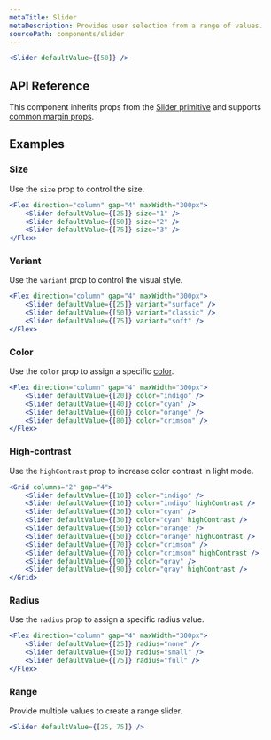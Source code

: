 ```yaml
---
metaTitle: Slider
metaDescription: Provides user selection from a range of values.
sourcePath: components/slider
---
```


```jsx live=true
<Slider defaultValue={[50]} />
```

## API Reference

This component inherits props from the [Slider primitive](/primitives/docs/components/slider) and supports [common margin props](/themes/docs/overview/layout#margin-props).

<ThemesPropsTable defs="sliderPropDefs" />

## Examples

### Size

Use the `size` prop to control the size.

```jsx live=true
<Flex direction="column" gap="4" maxWidth="300px">
	<Slider defaultValue={[25]} size="1" />
	<Slider defaultValue={[50]} size="2" />
	<Slider defaultValue={[75]} size="3" />
</Flex>
```

### Variant

Use the `variant` prop to control the visual style.

```jsx live=true
<Flex direction="column" gap="4" maxWidth="300px">
	<Slider defaultValue={[25]} variant="surface" />
	<Slider defaultValue={[50]} variant="classic" />
	<Slider defaultValue={[75]} variant="soft" />
</Flex>
```

### Color

Use the `color` prop to assign a specific [color](/themes/docs/theme/color).

```jsx live=true
<Flex direction="column" gap="4" maxWidth="300px">
	<Slider defaultValue={[20]} color="indigo" />
	<Slider defaultValue={[40]} color="cyan" />
	<Slider defaultValue={[60]} color="orange" />
	<Slider defaultValue={[80]} color="crimson" />
</Flex>
```

### High-contrast

Use the `highContrast` prop to increase color contrast in light mode.

```jsx live=true
<Grid columns="2" gap="4">
	<Slider defaultValue={[10]} color="indigo" />
	<Slider defaultValue={[10]} color="indigo" highContrast />
	<Slider defaultValue={[30]} color="cyan" />
	<Slider defaultValue={[30]} color="cyan" highContrast />
	<Slider defaultValue={[50]} color="orange" />
	<Slider defaultValue={[50]} color="orange" highContrast />
	<Slider defaultValue={[70]} color="crimson" />
	<Slider defaultValue={[70]} color="crimson" highContrast />
	<Slider defaultValue={[90]} color="gray" />
	<Slider defaultValue={[90]} color="gray" highContrast />
</Grid>
```

### Radius

Use the `radius` prop to assign a specific radius value.

```jsx live=true
<Flex direction="column" gap="4" maxWidth="300px">
	<Slider defaultValue={[25]} radius="none" />
	<Slider defaultValue={[50]} radius="small" />
	<Slider defaultValue={[75]} radius="full" />
</Flex>
```

### Range

Provide multiple values to create a range slider.

```jsx live=true
<Slider defaultValue={[25, 75]} />
```
